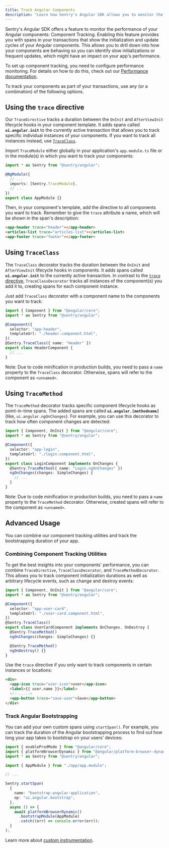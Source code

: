 ```yaml
---
title: Track Angular Components
description: "Learn how Sentry's Angular SDK allows you to monitor the rendering performance of your application and its components."
---
```


Sentry's Angular SDK offers a feature to monitor the performance of your Angular components: Component Tracking. Enabling this feature provides you with spans in your transactions that show the initialization and update cycles of your Angular components. This allows you to drill down into how your components are behaving so you can identify slow initializations or frequent updates, which might have an impact on your app's performance.

<Alert>

To set up component tracking, you need to configure performance monitoring. For details on how to do this, check out our [Performance documentation](/platforms/javascript/guides/angular/performance/).

</Alert>

To track your components as part of your transactions, use any (or a combination) of the following options.

## Using the `trace` directive

Our `TraceDirective` tracks a duration between the `OnInit` and `AfterViewInit` lifecycle hooks in your component template. It adds spans called **`ui.angular.init`** to the currently active transaction that allows you to track specific individual instances of your components. If you want to track all instances instead, use [`TraceClass`](#using-traceclass).

Import `TraceModule` either globally in your application's `app.module.ts` file or in the module(s) in which
you want to track your components:

```typescript {filename:app.module.ts} {1,5}
import * as Sentry from "@sentry/angular";

@NgModule({
  // ...
  imports: [Sentry.TraceModule],
  // ...
})
export class AppModule {}
```

Then, in your component's template, add the directive to all components you want to track. Remember to give the `trace` attribute a name, which will be shown in the span's description:

```html {filename:app.component.(ts|html)}
<app-header trace="header"></app-header>
<articles-list trace="articles-list"></articles-list>
<app-footer trace="footer"></app-footer>
```

## Using `TraceClass`

The `TraceClass` decorator tracks the duration between the `OnInit` and `AfterViewInit` lifecycle hooks in components. It adds spans called **`ui.angular.init`** to the currently active transaction. In contrast to the [`trace` directive](#using-the-trace-directive), `TraceClassDecorator` tracks all instances of the component(s) you add it to, creating spans for each component instance.

Just add `TraceClass` decorator with a component name to the components you want to track:

```typescript {filename:header.component.ts} {2,8}
import { Component } from "@angular/core";
import * as Sentry from "@sentry/angular";

@Component({
  selector: "app-header",
  templateUrl: "./header.component.html",
})
@Sentry.TraceClass({ name: "Header" })
export class HeaderComponent {
  // ...
}
```

Note: Due to code minification in production builds, you need to pass a `name` property to the `TraceClass` decorator. Otherwise, spans will refer to the component as `<unnamed>`.

## Using `TraceMethod`

The `TraceMethod` decorator tracks specific component lifecycle hooks as point-in-time spans. The added spans are called **`ui.angular.[methodname]`** (like, `ui.angular.ngOnChanges`). For example, you can use this decorator to track how often component changes are detected:

```typescript {filename:login.component.ts} {2,9}
import { Component, OnInit } from "@angular/core";
import * as Sentry from "@sentry/angular";

@Component({
  selector: "app-login",
  templateUrl: "./login.component.html",
})
export class LoginComponent implements OnChanges {
  @Sentry.TraceMethod({ name: "Login.ngOnChanges" })
  ngOnChanges(changes: SimpleChanges) {
    // ...
  }
}
```

Note: Due to code minification in production builds, you need to pass a `name` property to the `TraceMethod` decorator. Otherwise, created spans will refer to the component as `<unnamed>`.

## Advanced Usage

You can combine our component tracking utilities and track the bootstrapping duration of your app.

### Combining Component Tracking Utilities

To get the best insights into your components' performance, you can combine `TraceDirective`, `TraceClassDecorator`, and `TraceMethodDecorator`. This allows you to track component initialization durations as well as arbitrary lifecycle events, such as change and destroy events:

```typescript {filename:user-card.component.ts} {2,8,10,13}
import { Component, OnInit } from "@angular/core";
import * as Sentry from "@sentry/angular";

@Component({
  selector: "app-user-card",
  templateUrl: "./user-card.component.html",
})
@Sentry.TraceClass()
export class UserCardComponent implements OnChanges, OnDestroy {
  @Sentry.TraceMethod()
  ngOnChanges(changes: SimpleChanges) {}

  @Sentry.TraceMethod()
  ngOnDestroy() {}
}
```

Use the `trace` directive if you only want to track components in certain instances or locations:

```html {filename: user-card.component.html} {2,5}
<div>
  <app-icon trace="user-icon">user</app-icon>
  <label>{{ user.name }}</label>
  <!--...-->
  <app-button trace="save-user">Save</app-button>
</div>
```

### Track Angular Bootstrapping

You can add your own custom spans using `startSpan()`. For example, you can track the duration of the Angular bootstrapping process to find out how long your app takes to bootstrap on your users' devices:

```typescript {filename:main.ts} {3,9-20}
import { enableProdMode } from "@angular/core";
import { platformBrowserDynamic } from "@angular/platform-browser-dynamic";
import * as Sentry from "@sentry/angular";

import { AppModule } from "./app/app.module";

// ...

Sentry.startSpan(
  {
    name: "bootstrap-angular-application",
    op: "ui.angular.bootstrap",
  },
  async () => {
    await platformBrowserDynamic()
      .bootstrapModule(AppModule)
      .catch((err) => console.error(err));
  }
);
```

Learn more about [custom instrumentation](../../performance/instrumentation/custom-instrumentation/).
